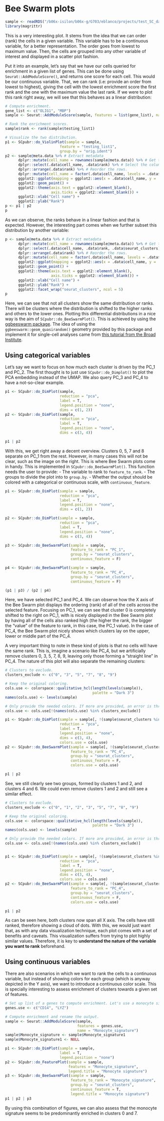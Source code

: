 # Bee Swarm plots
```r
sample <- readRDS("/b06x-isilon/b06x-g/G703/eblanco/projects/test_SC_datasets/sc_dataset.rds")
library(magrittr)
```
This is a very interesting plot. It stems from the idea that we can order (rank) the cells in a given variable. This variable has to be a continuous variable, for a better representation. The order goes from lowest to maximum value. Then, the cells are grouped into any other variable of interest and displayed in a scatter plot fashion. 

Put it into an example, let's say that we have our cells queried for enrichment in a given list of genes. This can be done using `Seurat::AddModuleScore()`, and returns one score for each cell. This would be our continuous variable. That, we can rank (i.e: provide an order from lowest to highest), giving the cell with the lowest enrichment score the first rank and the one with the maximum value the last rank. If we were to plot this rank right away, we will see that this behaves as a linear distribution:

```r
# Compute enrichment.
gene_list <- c("OLIG1", "MBP")
sample <- Seurat::AddModuleScore(sample, features = list(gene_list), name = "testing_list")

# Rank the enrichment scores.
sample$rank <- rank(sample$testing_list1)

# Visualize the two distribution.
p1 <- SCpubr::do_ViolinPlot(sample = sample,
                         feature = "testing_list1",
                         group.by = "orig.ident")
p2 <- sample@meta.data %>% # Extract metadata
      dplyr::mutate(cell_name = rownames(sample@meta.data)) %>% # Get the cell names.
      dplyr::select(.data$cell_name, .data$rank) %>% # Select the columns to plot.
      dplyr::arrange(.data$rank) %>% # Reorder the rows.
      dplyr::mutate(cell_name = factor(.data$cell_name, levels = .data$cell_name)) %>% # Conver to factor for plotting.
      ggplot2::ggplot(mapping = ggplot2::aes(x = .data$cell_name, y = .data$rank)) +
      ggplot2::geom_point() +
      ggplot2::theme(axis.text = ggplot2::element_blank(),
                     axis.ticks = ggplot2::element_blank()) + 
      ggplot2::xlab("Cell name") + 
      ggplot2::ylab("Rank")
p <- p1 | p2
p
```
As we can observe, the ranks behave in a linear fashion and that is expected. However, the interesting part comes when we further subset this distribution by another variable:

```r

p <- sample@meta.data %>% # Extract metadata
      dplyr::mutate(cell_name = rownames(sample@meta.data)) %>% # Get the cell names.
      dplyr::select(.data$cell_name, .data$rank, .data$seurat_clusters) %>% # Select the columns to plot.
      dplyr::arrange(.data$rank) %>% # Reorder the rows.
      dplyr::mutate(cell_name = factor(.data$cell_name, levels = .data$cell_name)) %>% # Conver to factor for plotting.
      ggplot2::ggplot(mapping = ggplot2::aes(x = .data$cell_name, y = .data$rank)) +
      ggplot2::geom_point() +
      ggplot2::theme(axis.text = ggplot2::element_blank(),
                     axis.ticks = ggplot2::element_blank()) + 
      ggplot2::xlab("Cell name") + 
      ggplot2::ylab("Rank") + 
      ggplot2::facet_wrap("seurat_clusters", ncol = 5)
p
```
Here, we can see that not all clusters show the same distribution or ranks. There will be clusters where the distribution is shifted to the higher ranks and others to the lower ones. Plotting this differential distributions in a nice way is the aim of `SCpubr::do_BeeSwarmPlot()`. This is achieved by using the [ggbeeswarm package](https://github.com/eclarke/ggbeeswarm). The idea of using the `ggbeeswarm::geom_quasirandom()` geometry provided by this package and implement it for single-cell analyses came from [this tutorial from the Broad Institute](https://broadinstitute.github.io/2019_scWorkshop/functional-pseudotime-analysis.html#diffusion-map-pseudotime).

## Using categorical variables
Let's say we want to focus on how much each cluster is driven by the PC_1 and PC_2. The first thought is to just use `SCpubr::do_Dimplot()` to plot the PCA embedding instead of the UMAP. We also query PC_3 and PC_4 to have a not-so-clear example.



```r
p1 <- SCpubr::do_DimPlot(sample, 
                         reduction = "pca", 
                         label = T, 
                         legend.position = "none", 
                         dims = c(1, 2)) 
p2 <- SCpubr::do_DimPlot(sample, 
                         reduction = "pca", 
                         label = T, 
                         legend.position = "none",
                         dims = c(3, 4)) 

p1 | p2
```

With this, we get right away a decent overview. Clusters 0, 5, 7 and 8 separate on PC_1 from the rest. However, in many cases this will not be clear, such as the image on the right. This is where Bee Swarm plots come in handy. This is implemented in `SCpubr::do_BeeSwarmPlot()`. This function needs the user to provide:
- The variable to rank to `feature_to_rank`.
- The groups to divide the plot into to `group.by`.
- Whether the output should be colored with a categorical or continuous scale, with `continuous_feature`.

```r
p1 <- SCpubr::do_DimPlot(sample = sample, 
                         reduction = "pca", 
                         label = T, 
                         legend.position = "none",
                         dims = c(1, 2))

p2 <- SCpubr::do_DimPlot(sample = sample, 
                         reduction = "pca", 
                         label = T, 
                         legend.position = "none",
                         dims = c(3, 4)) 

p3 <- SCpubr::do_BeeSwarmPlot(sample = sample, 
                              feature_to_rank = "PC_1", 
                              group.by = "seurat_clusters", 
                              continuous_feature = F)

p4 <- SCpubr::do_BeeSwarmPlot(sample = sample, 
                              feature_to_rank = "PC_4", 
                              group.by = "seurat_clusters", 
                              continuous_feature = F)

(p1 | p3) / (p2 | p4)
```

Here, we have selected PC_1 and PC_4. We can observe how the X axis of the Bee Swarm plot displays the ordering (rank) of all of the cells across the selected feature. Focusing on PC_1, we can see that cluster 0 is completely shifted to the right on PC_1, with is nicely displayed in the Bee Swarm plot by having all of the cells also ranked high (the higher the rank, the bigger the "value" of the feature to rank, in this case, the PC_1 value). In the case of PC_4, the Bee Swarm plot nicely shows which clusters lay on the upper, lower or middle part of the PC_4.

A very important thing to note in these kind of plots is that no cells will have the same rank. This is, imagine a scenario like PC_4, but we artificially remove clusters 0, 3, 5, 7, 8, 9, leaving only those forming a "straight line" in PC_4. The nature of this plot will also separate the remaining clusters:

```r
# Clusters to exclude.
clusters_exclude <- c("0", "3", "5", "7", "8", "9")

# Keep the original coloring.
cols.use <- colorspace::qualitative_hcl(length(levels(sample)), 
                                        palette = "Dark 3")
names(cols.use) <- levels(sample)

# Only provide the needed colors. If more are provided, an error is thrown.
cols.use <- cols.use[!(names(cols.use) %in% clusters_exclude)]

p1 <- SCpubr::do_DimPlot(sample = sample[, !(sample$seurat_clusters %in% clusters_exclude)], 
                         reduction = "pca", 
                         label = T, 
                         legend.position = "none",
                         dims = c(3, 4), 
                         colors.use = cols.use) 
p2 <- SCpubr::do_BeeSwarmPlot(sample = sample[, !(sample$seurat_clusters %in% clusters_exclude)], 
                              feature_to_rank = "PC_4", 
                              group.by = "seurat_clusters", 
                              continuous_feature = F, 
                              colors.use = cols.use)

p1 | p2
```


See, we still clearly see two groups, formed by clusters 1 and 2, and clusters 4 and 6. We could even remove clusters 1 and 2 and still see a similar effect.

```r
# Clusters to exclude.
clusters_exclude <- c("0", "1", "2", "3", "5", "7", "8", "9")

# Keep the original coloring.
cols.use <- colorspace::qualitative_hcl(length(levels(sample)), 
                                        palette = "Dark 3")
names(cols.use) <- levels(sample)

# Only provide the needed colors. If more are provided, an error is thrown.
cols.use <- cols.use[!(names(cols.use) %in% clusters_exclude)]


p1 <- SCpubr::do_DimPlot(sample = sample[, !(sample$seurat_clusters %in% clusters_exclude)], 
                         reduction = "pca", 
                         label = T, 
                         legend.position = "none", 
                         dims = c(3, 4), 
                         colors.use = cols.use) 
p2 <- SCpubr::do_BeeSwarmPlot(sample = sample[, !(sample$seurat_clusters %in% clusters_exclude)], 
                              feature_to_rank = "PC_4", 
                              group.by = "seurat_clusters", 
                              continuous_feature = F, 
                              colors.use = cols.use)

p1 | p2
```


As can be seen here, both clusters now span all X axis. The cells have still ranked, therefore showing a cloud of dots. With this, we would just want that, as with any data visualization technique, each plot comes with a set of benefits and caveats. This visualization suffers from trying to plot highly similar values. Therefore, it is key to **understand the nature of the variable you want to rank** beforehand. 

## Using continuous variables

There are also scenarios in which we want to rank the cells to a continuous variable, but instead of showing colors for each group (which is anyway depicted in the Y axis), we want to introduce a continuous color scale. This is specially interesting to assess enrichment of clusters towards a given set of features. 


```r
# Set up list of a genes to compute enrichment. Let's use a monocyte signature.
genes.use <- c("CD14", "LYZ")

# Compute enrichment and rename the output.
sample <- Seurat::AddModuleScore(sample, 
                                 features = genes.use, 
                                 name = "Monocyte_signature")
sample$Monocyte_signature <- sample$Monocyte_signature1
sample$Monocyte_signature1 <- NULL

p1 <- SCpubr::do_DimPlot(sample = sample, 
                         label = T, 
                         legend.position = "none")
p2 <- SCpubr::do_FeaturePlot(sample = sample, 
                             features = "Monocyte_signature",
                             legend.title = "Monocyte signature") 
p3 <- SCpubr::do_BeeSwarmPlot(sample = sample, 
                              feature_to_rank = "Monocyte_signature", 
                              group.by = "seurat_clusters", 
                              continuous_feature = T,
                              legend.title = "Monocyte signature")
p1 | p2 | p3
```

By using this combination of figures, we can also assess that the monocyte signature seems to be predominantly enriched in clusters 0 and 7.



